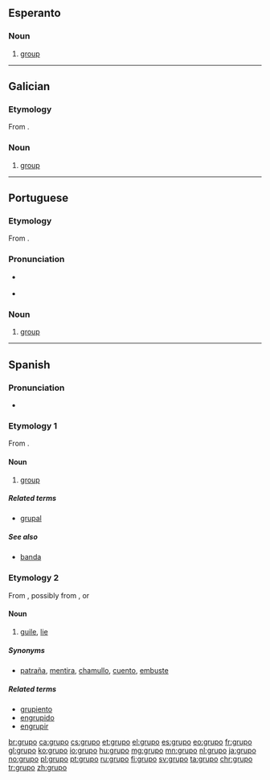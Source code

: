 ==Esperanto==

===Noun===
{{eo-noun}}

# [[group]]

----

==Galician==

===Etymology===
From {{etyl|it|gl}} {{term|gruppo|lang=it}}.

===Noun===
{{gl-noun|m}}

# [[group]]

----

==Portuguese==

===Etymology===
From {{etyl|it|pt}} {{term|gruppo|lang=it}}.

===Pronunciation===
* {{a|PT}} {{IPA|/ˈgɾu.pu/|lang=pt}}
* {{hyphenation|gru|po|lang=pt}}

===Noun===
{{pt-noun|m}}

# [[group]]

----

==Spanish==

===Pronunciation===
* {{hyphenation|gru|po|lang=pt}}

===Etymology 1===
From {{etyl|it|es}} {{term|gruppo|lang=it}}.

====Noun====
{{es-noun|m}}

# [[group]]

=====Related terms=====
* [[grupal]] {{pos_a}}

=====See also=====
* [[banda]] {{g|f}}

===Etymology 2===
From {{etyl|Lunfardo|es}}, possibly from {{etyl|fr|es}} {{term|lang=fr|croupier}}, or {{etyl|it|es}} {{term|lang=it|groppo}}

====Noun====
{{es-noun|m}}

# {{context|Chile|Argentina|Uruguay|colloquial|lang=es}} [[guile]], [[lie]]

=====Synonyms=====
* {{sense|lie}} [[patraña]], [[mentira]], [[chamullo]], [[cuento]], [[embuste]]

=====Related terms=====
* [[grupiento]]
* [[engrupido]]
* [[engrupir]]

[[br:grupo]]
[[ca:grupo]]
[[cs:grupo]]
[[et:grupo]]
[[el:grupo]]
[[es:grupo]]
[[eo:grupo]]
[[fr:grupo]]
[[gl:grupo]]
[[ko:grupo]]
[[io:grupo]]
[[hu:grupo]]
[[mg:grupo]]
[[mn:grupo]]
[[nl:grupo]]
[[ja:grupo]]
[[no:grupo]]
[[pl:grupo]]
[[pt:grupo]]
[[ru:grupo]]
[[fi:grupo]]
[[sv:grupo]]
[[ta:grupo]]
[[chr:grupo]]
[[tr:grupo]]
[[zh:grupo]]